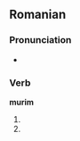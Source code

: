 ==Romanian==

===Pronunciation===
* {{IPA|[muˈrim]|lang=ro}}

===Verb===
'''murim'''

# {{ro-form-verb|1p|pres|muri}}
# {{ro-form-verb|1p|sub|muri}}
{{count page|[[Wiktionary:Page count]]}}